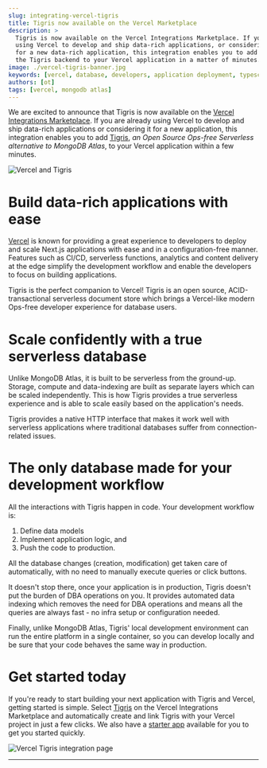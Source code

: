 ```yaml
---
slug: integrating-vercel-tigris
title: Tigris now available on the Vercel Marketplace
description: >
  Tigris is now available on the Vercel Integrations Marketplace. If you are
  using Vercel to develop and ship data-rich applications, or considering it
  for a new data-rich application, this integration enables you to add
  the Tigris backend to your Vercel application in a matter of minutes.
image: ./vercel-tigris-banner.jpg
keywords: [vercel, database, developers, application deployment, typescript]
authors: [ot]
tags: [vercel, mongodb atlas]
---
```


We are excited to announce that Tigris is now available on the
[Vercel Integrations Marketplace](https://vercel.com/integrations/tigris).
If you are already using Vercel to develop and ship data-rich applications
or considering it for a new application, this integration enables you to add
[Tigris](https://www.tigrisdata.com/nextjs), _an Open Source Ops-free
Serverless alternative to MongoDB Atlas_, to your Vercel application within
a few minutes.

![Vercel and Tigris](vercel-tigris-banner.jpg)

# Build data-rich applications with ease

[Vercel](https://vercel.com/) is known for providing a great experience to
developers to deploy and scale Next.js applications with ease and in a
configuration-free manner. Features such as CI/CD, serverless functions,
analytics and content delivery at the edge simplify the development workflow
and enable the developers to focus on building applications.

Tigris is the perfect companion to Vercel! Tigris is an open source,
ACID-transactional serverless document store which brings a Vercel-like modern
Ops-free developer experience for database users.

# Scale confidently with a true serverless database

Unlike MongoDB Atlas, it is built to be serverless from the ground-up.
Storage, compute and data-indexing are built as separate layers which can be
scaled independently. This is how Tigris provides a true serverless
experience and is able to scale easily based on the application's needs.

Tigris provides a native HTTP interface that makes it work well with
serverless applications where traditional databases suffer from
connection-related issues.

# The only database made for your development workflow

All the interactions with Tigris happen in code. Your development workflow is:

1. Define data models
2. Implement application logic, and
3. Push the code to production.

All the database changes (creation, modification) get taken care of
automatically, with no need to manually execute queries or click buttons.

It doesn't stop there, once your application is in production, Tigris
doesn't put the burden of DBA operations on you. It provides automated data
indexing which removes the need for DBA operations and means all the queries
are always fast - no infra setup or configuration needed.

Finally, unlike MongoDB Atlas, Tigris' local development environment can run
the entire platform in a single container, so you can develop locally and be
sure that your code behaves the same way in production.

# Get started today

If you're ready to start building your next application with Tigris
and Vercel, getting started is simple. Select
[Tigris](https://vercel.com/integrations/tigris) on the Vercel
Integrations Marketplace and automatically create and link Tigris with your
Vercel project in just a few clicks. We also have a
[starter app](https://github.com/tigrisdata/tigris-vercel-starter) available for
you to get you started quickly.

![Vercel Tigris integration page](vercel-tigris-integration-page.jpg)

---


<BetaSignupNextJSCTA />

